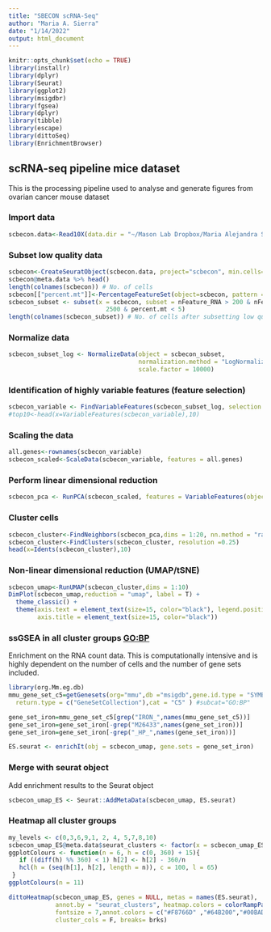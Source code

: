 ```yaml
---
title: "SBECON scRNA-Seq"
author: "Maria A. Sierra"
date: "1/14/2022"
output: html_document
---
```


```r
knitr::opts_chunk$set(echo = TRUE)
library(installr)
library(dplyr)
library(Seurat)
library(ggplot2)
library(msigdbr)
library(fgsea)
library(dplyr)
library(tibble)
library(escape)
library(dittoSeq)
library(EnrichmentBrowser)
```

## scRNA-seq pipeline mice dataset
This is the processing pipeline used to analyse and generate figures from ovarian cancer mouse dataset

### Import data
```r
scbecon.data<-Read10X(data.dir = "~/Mason Lab Dropbox/Maria Alejandra Sierra/Tito_paper_ovca")
```

### Subset low quality data
```r
scbecon<-CreateSeuratObject(scbecon.data, project="scbecon", min.cells=3, min.features=200)
scbecon@meta.data %>% head()
length(colnames(scbecon)) # No. of cells
scbecon[["percent.mt"]]<-PercentageFeatureSet(object=scbecon, pattern = "^mt-")
scbecon_subset <- subset(x = scbecon, subset = nFeature_RNA > 200 & nFeature_RNA < 
                           2500 & percent.mt < 5)
length(colnames(scbecon_subset)) # No. of cells after subsetting low quality data
```

### Normalize data
```r
scbecon_subset_log <- NormalizeData(object = scbecon_subset, 
                                    normalization.method = "LogNormalize", 
                                    scale.factor = 10000)
```
### Identification of highly variable features (feature selection)
```r
scbecon_variable <- FindVariableFeatures(scbecon_subset_log, selection.method = "vst", nfeatures = 2000)
#top10<-head(x=VariableFeatures(scbecon_variable),10)
```

### Scaling the data
```r
all.genes<-rownames(scbecon_variable)
scbecon_scaled<-ScaleData(scbecon_variable, features = all.genes)
```

### Perform linear dimensional reduction
```r
scbecon_pca <- RunPCA(scbecon_scaled, features = VariableFeatures(object = scbecon_scaled))
```

### Cluster cells
```r
scbecon_cluster<-FindNeighbors(scbecon_pca,dims = 1:20, nn.method = "rann")
scbecon_cluster<-FindClusters(scbecon_cluster, resolution =0.25)
head(x=Idents(scbecon_cluster),10)
```

### Non-linear dimensional reduction (UMAP/tSNE)
```r
scbecon_umap<-RunUMAP(scbecon_cluster,dims = 1:10)
DimPlot(scbecon_umap,reduction = "umap", label = T) +
  theme_classic() +
  theme(axis.text = element_text(size=15, color="black"), legend.position = "none",
        axis.title = element_text(size=15, color="black")) 
```

### ssGSEA in all cluster groups <GO:BP>

Enrichment on the RNA count data. This is computationally intensive and is highly dependent on the number of cells and the number of gene sets included.

```r
library(org.Mm.eg.db)
mmu_gene_set_c5=getGenesets(org="mmu",db ="msigdb",gene.id.type = "SYMBOL",cache = TRUE,
  return.type = c("GeneSetCollection"),cat = "C5" ) #subcat="GO:BP"

gene_set_iron=mmu_gene_set_c5[grep("IRON_",names(mmu_gene_set_c5))]
gene_set_iron=gene_set_iron[-grep("M26433",names(gene_set_iron))]
gene_set_iron=gene_set_iron[-grep("_HP_",names(gene_set_iron))]

ES.seurat <- enrichIt(obj = scbecon_umap, gene.sets = gene_set_iron)
```

### Merge with seurat object

Add enrichment results to the Seurat object
```r
scbecon_umap_ES <- Seurat::AddMetaData(scbecon_umap, ES.seurat)
```

### Heatmap all cluster groups
```r
my_levels <- c(0,3,6,9,1, 2, 4, 5,7,8,10)
scbecon_umap_ES@meta.data$seurat_clusters <- factor(x = scbecon_umap_ES@meta.data$seurat_clusters, levels = my_levels)
ggplotColours <- function(n = 6, h = c(0, 360) + 15){
   if ((diff(h) %% 360) < 1) h[2] <- h[2] - 360/n
   hcl(h = (seq(h[1], h[2], length = n)), c = 100, l = 65)
 }
ggplotColours(n = 11)

dittoHeatmap(scbecon_umap_ES, genes = NULL, metas = names(ES.seurat), 
             annot.by = "seurat_clusters", heatmap.colors = colorRampPalette(c("blue", "white", "red"))(50),
             fontsize = 7,annot.colors = c("#F8766D" ,"#64B200","#00BADE","#EF67EB" ,"#DB8E00" ,"#AEA200" ,"#00BD5C" ,"#00C1A7" ,"#00A6FF","#B385FF" ,"#FF63B6"),
             cluster_cols = F, breaks= brks)
```






